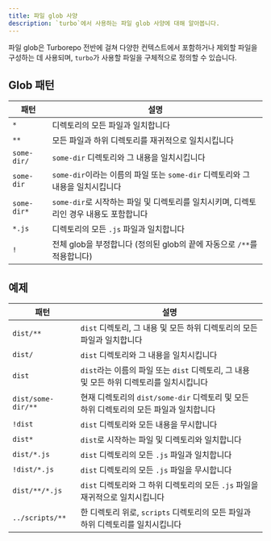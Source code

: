 ```yaml
---
title: 파일 glob 사양
description: `turbo`에서 사용하는 파일 glob 사양에 대해 알아봅니다.
---
```


파일 glob은 Turborepo 전반에 걸쳐 다양한 컨텍스트에서 포함하거나 제외할 파일을 구성하는 데 사용되며, `turbo`가 사용할 파일을 구체적으로 정의할 수 있습니다.

## Glob 패턴

| 패턴        | 설명                                                                                   |
| ----------- | -------------------------------------------------------------------------------------- |
| `*`         | 디렉토리의 모든 파일과 일치합니다                                                      |
| `**`        | 모든 파일과 하위 디렉토리를 재귀적으로 일치시킵니다                                    |
| `some-dir/` | `some-dir` 디렉토리와 그 내용을 일치시킵니다                                           |
| `some-dir`  | `some-dir`이라는 이름의 파일 또는 `some-dir` 디렉토리와 그 내용을 일치시킵니다         |
| `some-dir*` | `some-dir`로 시작하는 파일 및 디렉토리를 일치시키며, 디렉토리인 경우 내용도 포함합니다 |
| `*.js`      | 디렉토리의 모든 `.js` 파일과 일치합니다                                                |
| `!`         | 전체 glob을 부정합니다 (정의된 glob의 끝에 자동으로 `/**`를 적용합니다)                |

## 예제

| 패턴               | 설명                                                                                      |
| ------------------ | ----------------------------------------------------------------------------------------- |
| `dist/**`          | `dist` 디렉토리, 그 내용 및 모든 하위 디렉토리의 모든 파일과 일치합니다                   |
| `dist/`            | `dist` 디렉토리와 그 내용을 일치시킵니다                                                  |
| `dist`             | `dist`라는 이름의 파일 또는 `dist` 디렉토리, 그 내용 및 모든 하위 디렉토리를 일치시킵니다 |
| `dist/some-dir/**` | 현재 디렉토리의 `dist/some-dir` 디렉토리 및 모든 하위 디렉토리의 모든 파일과 일치합니다   |
| `!dist`            | `dist` 디렉토리와 모든 내용을 무시합니다                                                  |
| `dist*`            | `dist`로 시작하는 파일 및 디렉토리와 일치합니다                                           |
| `dist/*.js`        | `dist` 디렉토리의 모든 `.js` 파일과 일치합니다                                            |
| `!dist/*.js`       | `dist` 디렉토리의 모든 `.js` 파일을 무시합니다                                            |
| `dist/**/*.js`     | `dist` 디렉토리와 그 하위 디렉토리의 모든 `.js` 파일을 재귀적으로 일치시킵니다            |
| `../scripts/**`    | 한 디렉토리 위로, `scripts` 디렉토리의 모든 파일과 하위 디렉토리를 일치시킵니다           |
